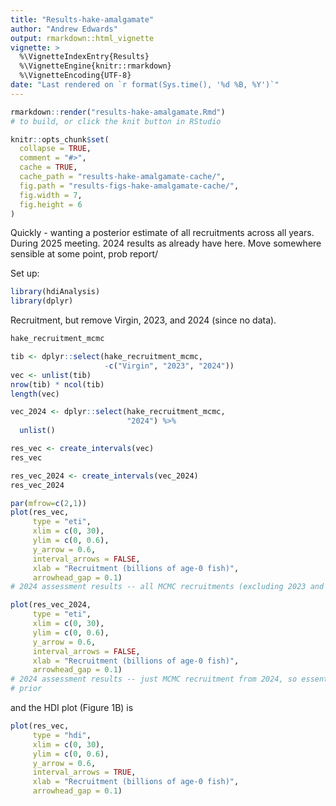 ```yaml
---
title: "Results-hake-amalgamate"
author: "Andrew Edwards"
output: rmarkdown::html_vignette
vignette: >
  %\VignetteIndexEntry{Results}
  %\VignetteEngine{knitr::rmarkdown}
  %\VignetteEncoding{UTF-8}
date: "Last rendered on `r format(Sys.time(), '%d %B, %Y')`"
---
```


```r
rmarkdown::render("results-hake-amalgamate.Rmd")
# to build, or click the knit button in RStudio
```

```r
knitr::opts_chunk$set(
  collapse = TRUE,
  comment = "#>",
  cache = TRUE,
  cache_path = "results-hake-amalgamate-cache/",
  fig.path = "results-figs-hake-amalgamate-cache/",
  fig.width = 7,
  fig.height = 6
)
```

Quickly - wanting a posterior estimate of all recruitments across all
years. During 2025 meeting. 2024 results as already have here.
Move somewhere sensible at some point, prob report/

Set up:
```r
library(hdiAnalysis)
library(dplyr)
```

Recruitment, but remove Virgin, 2023, and 2024 (since no data).
```r
hake_recruitment_mcmc

tib <- dplyr::select(hake_recruitment_mcmc,
                     -c("Virgin", "2023", "2024"))
vec <- unlist(tib)
nrow(tib) * ncol(tib)
length(vec)

vec_2024 <- dplyr::select(hake_recruitment_mcmc,
                          "2024") %>%
  unlist()

```

```r
res_vec <- create_intervals(vec)
res_vec

res_vec_2024 <- create_intervals(vec_2024)
res_vec_2024

```

```r
par(mfrow=c(2,1))
plot(res_vec,
     type = "eti",
     xlim = c(0, 30),
     ylim = c(0, 0.6),
     y_arrow = 0.6,
     interval_arrows = FALSE,
     xlab = "Recruitment (billions of age-0 fish)",
     arrowhead_gap = 0.1)
# 2024 assessment results -- all MCMC recruitments (excluding 2023 and 2024)

plot(res_vec_2024,
     type = "eti",
     xlim = c(0, 30),
     ylim = c(0, 0.6),
     y_arrow = 0.6,
     interval_arrows = FALSE,
     xlab = "Recruitment (billions of age-0 fish)",
     arrowhead_gap = 0.1)
# 2024 assessment results -- just MCMC recruitment from 2024, so essentially the
# prior

```


and the HDI plot (Figure 1B) is
```r
plot(res_vec,
     type = "hdi",
     xlim = c(0, 30),
     ylim = c(0, 0.6),
     y_arrow = 0.6,
     interval_arrows = TRUE,
     xlab = "Recruitment (billions of age-0 fish)",
     arrowhead_gap = 0.1)
```
